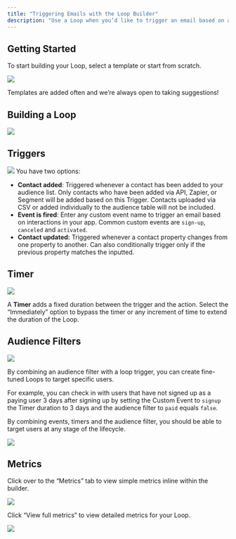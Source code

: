 ```yaml
---
title: "Triggering Emails with the Loop Builder"
description: "Use a Loop when you’d like to trigger an email based on an event that you trigger via our API, Zapier or Segment. You can also use a preset trigger like “User joins list” to trigger a Loop."
---
```


## Getting Started

To start building your Loop, select a template or start from scratch.

![](/images/getting-started.png)

Templates are added often and we’re always open to taking suggestions!

## Building a Loop

![](/images/building-loop.png)

## Triggers

![](/images/triggers.png)
You have two options:

- **Contact added**: Triggered whenever a contact has been added to your audience list. Only contacts who have been added via API, Zapier, or Segment will be added based on this Trigger. Contacts uploaded via CSV or added individually to the audience table will not be included.
- **Event is fired**: Enter any custom event name to trigger an email based on interactions in your app. Common custom events are `sign-up`, `canceled` and `activated`.
- **Contact updated:** Triggered whenever a contact property changes from one property to another. Can also conditionally trigger only if the previous property matches the inputted.

## Timer

![](/images/timer.png)

A **Timer** adds a fixed duration between the trigger and the action. Select the “Immediately” option to bypass the timer or any increment of time to extend the duration of the Loop.

## Audience Filters

![](/images/audience-filters.png)

By combining an audience filter with a loop trigger, you can create fine-tuned Loops to target specific users.

For example, you can check in with users that have not signed up as a paying user 3 days after signing up by setting the Custom Event to `signup` the Timer duration to 3 days and the audience filter to `paid` equals `false`.

By combining events, timers and the audience filter, you should be able to target users at any stage of the lifecycle.

![](/images/target-users.png)

## Metrics

Click over to the “Metrics” tab to view simple metrics inline within the builder.

![](/images/metrics.png)

Click “View full metrics” to view detailed metrics for your Loop.

![](/images/view-full-metrics.png)
